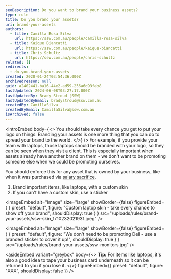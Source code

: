 ```yaml
---
seoDescription: Do you want to brand your business assets?
type: rule
title: Do you brand your assets?
uri: brand-your-assets
authors:
  - title: Camilla Rosa Silva
    url: https://ssw.com.au/people/camilla-rosa-silva
  - title: Kaique Biancatti
    url: https://ssw.com.au/people/kaique-biancatti
  - title: Chris Schultz
    url: https://ssw.com.au/people/chris-schultz
related: []
redirects:
  - do-you-brand-your-assets
created: 2020-01-24T03:54:36.000Z
archivedreason: null
guid: a2402441-ba16-44e2-ad59-256a6d93fab8
lastUpdated: 2024-06-08T03:27:17.000Z
lastUpdatedBy: Brady Stroud [SSW]
lastUpdatedByEmail: bradystroud@ssw.com.au
createdBy: CamillaSilva
createdByEmail: CamillaSilva@ssw.com.au
isArchived: false
---
```


<introEmbed
  body={<>
You should take every chance you get to put your logo on things. Branding your assets is one more thing that you can do to spread your brand to the world.
  </>}
/>
For example, if you provide your team with laptops, those laptops should be branded with your logo, so they can be seen when they visit a client. This is especially important when assets already have another brand on them - we don't want to be promoting someone else when we could be promoting ourselves.

You should enforce this for any asset that is owned by your business, like when it was purchased via [salary sacrifice](/salary-sacrifice-electronic-devices).

1. Brand important items, like laptops, with a custom skin
2. If you can't have a custom skin, use a sticker


<imageEmbed
  alt="Image"
  size="large"
  showBorder={false}
  figureEmbed={ {
    preset: "default",
    figure: "Custom laptop skin - take every chance to show off your brand",
    shouldDisplay: true
  } }
  src="/uploads/rules/brand-your-assets/ssw-skin_1710232021931.jpeg"
/>



<imageEmbed
  alt="Image"
  size="large"
  showBorder={false}
  figureEmbed={ {
    preset: "default",
    figure: "We don't need to be promoting Dell - use a branded sticker to cover it up!",
    shouldDisplay: true
  } }
  src="/uploads/rules/brand-your-assets/ssw-monitors.jpg"
/>



<asideEmbed
  variant="greybox"
  body={<>
    **Tip:** For items like laptops, it's also a good idea to tape your business card underneath so it can be returned to you if you lose it.
  </>}
  figureEmbed={{
    preset: "default",
    figure: "XXX",
    shouldDisplay: false
  }}
/>
